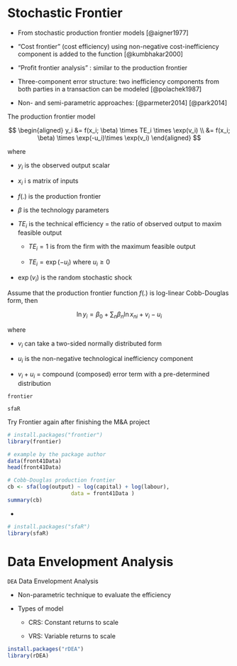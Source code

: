 # Stochastic Frontier

-   From stochastic production frontier models [@aigner1977]

-   "Cost frontier" (cost efficiency) using non-negative cost-inefficiency component is added to the function [@kumbhakar2000]

-   "Profit frontier analysis" : similar to the production frontier

-   Three-component error structure: two inefficiency components from both parties in a transaction can be modeled [@polachek1987]

-   Non- and semi-parametric approaches: [@parmeter2014] [@park2014]

The production frontier model

$$
\begin{aligned}
y_i &= f(x_i; \beta) \times TE_i \times \exp(v_i) \\
&= f(x_i; \beta) \times \exp(-u_i)\times \exp(v_i) 
\end{aligned}
$$

where

-   $y_i$ is the observed output scalar

-   $x_i$ i s matrix of inputs

-   $f(.)$ is the production frontier

-   $\beta$ is the technology parameters

-   $TE_i$ is the technical efficiency = the ratio of observed output to maxim feasible output

    -   $TE_i =1$ is from the firm with the maximum feasible output

    -   $TE_i = \exp(-u_i)$ where $u_i \ge 0$

-   $\exp(v_i)$ is the random stochastic shock

Assume that the production frontier function $f(.)$ is log-linear Cobb-Douglas form, then

$$
\ln y_i = \beta_0 + \sum_n \beta_n \ln x_{ni} + v_i - u_i
$$

where

-   $v_i$ can take a two-sided normally distributed form

-   $u_i$ is the non-negative technological inefficiency component

-   $v_i + u_i$ = compound (composed) error term with a pre-determined distribution

`frontier`

`sfaR`

Try Frontier again after finishing the M&A project

```r
# install.packages("frontier")
library(frontier)

# example by the package author
data(front41Data)
head(front41Data)

# Cobb-Douglas production frontier
cb <- sfa(log(output) ~ log(capital) + log(labour),
                    data = front41Data )
summary(cb)
```

-   

```r
# install.packages("sfaR")
library(sfaR)
```

# Data Envelopment Analysis

`DEA` Data Envelopment Analysis

-   Non-parametric technique to evaluate the efficiency

-   Types of model

    -   CRS: Constant returns to scale

    -   VRS: Variable returns to scale

```r
install.packages("rDEA")
library(rDEA)
```
